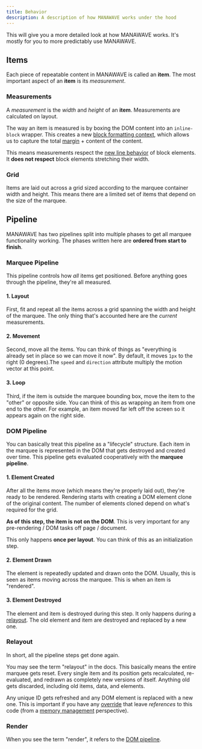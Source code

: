 ```yaml
---
title: Behavior
description: A description of how MANAWAVE works under the hood
---
```



This will give you a more detailed look at how MANAWAVE works. It's mostly for you to more
predictably use MANAWAVE.

## Items

Each piece of repeatable content in MANAWAVE is called an **item**.
The most important aspect of an **item** is its _measurement_.

<Sandpack />

### Measurements

A _measurement_ is the _width_ and _height_ of an **item**. Measurements are calculated on layout.

The way an item is measured is by boxing the DOM content into an `inline-block` wrapper.
This creates a new [block formatting context](https://developer.mozilla.org/en-US/docs/Web/Guide/CSS/Block_formatting_context), which
allows us to capture the total [margin](https://developer.mozilla.org/en-US/docs/Web/CSS/margin) + content of the content.

This means measurements respect the [new line behavior](https://developer.mozilla.org/en-US/docs/Glossary/Block/CSS) of block elements.
It **does not respect** block elements stretching their width.

### Grid

Items are laid out across a grid sized according to the marquee container width and height. This means
there are a limited set of items that depend on the size of the marquee.

## Pipeline

MANAWAVE has two pipelines split into multiple phases to get all marquee functionality working.
The phases written here are **ordered from start to finish**.

### Marquee Pipeline

This pipeline controls how _all_ items get positioned. Before anything goes through the pipeline, they're all measured.

#### 1. Layout

First, fit and repeat all the items across a grid spanning the width and height of the marquee. The only thing that's accounted here are the
_current_ measurements.

#### 2. Movement

Second, move all the items. You can think of things as "everything is already set in place so we can move it now". By default,
it moves `1px` to the right (0 degrees).The `speed` and `direction` attribute multiply the motion vector at this point.

#### 3. Loop

Third, if the item is outside the marquee bounding box, move the item to the "other" or opposite side. You can think of this as
wrapping an item from one end to the other. For example, an item moved far left off the screen so it appears again on the right side.

### DOM Pipeline

You can basically treat this pipeline as a "lifecycle" structure. Each item in the marquee is represented in the DOM
that gets destroyed and created over time. This pipeline gets evaluated cooperatively with the **marquee pipeline**.

#### 1. Element Created

After all the items move (which means they're properly laid out), they're ready to be rendered. Rendering starts with
creating a DOM element clone of the original content. The number of elements cloned depend on what's required for the grid.

**As of this step, the item is not on the DOM**. This is very important for any pre-rendering / DOM tasks off page / document.

This only happens **once per layout**. You can think of this as an initialization step.

#### 2. Element Drawn

The element is repeatedly updated and drawn onto the DOM. Usually, this is seen as items moving across the marquee.
This is when an item is "rendered".

#### 3. Element Destroyed

The element and item is destroyed during this step. It only happens during a [relayout](#relayout).
The old element and item are destroyed and replaced by a new one.

### Relayout

In short, all the pipeline steps get done again.

You may see the term "relayout" in the docs. This basically means the entire marquee gets reset.
Every single item and its position gets recalculated, re-evaluated, and redrawn as completely new versions of itself.
Anything old gets discarded, including old items, data, and elements.

Any unique ID gets refreshed and any DOM element is replaced with a new one. This is important if you have any
[override](/docs/reference/overrides) that leave _references_ to this code (from a [memory management](https://developer.mozilla.org/en-US/docs/Web/JavaScript/Memory_management) perspective).

### Render

When you see the term "render", it refers to the [DOM pipeline](#dom-pipeline).
